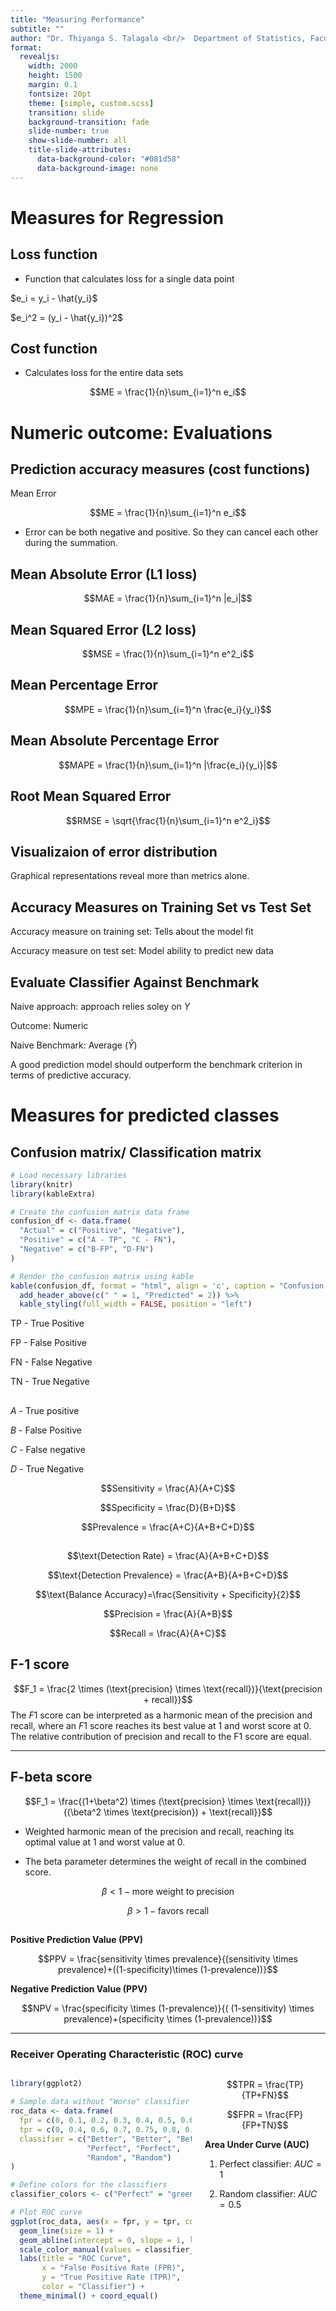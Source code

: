 ```yaml
---
title: "Measuring Performance"
subtitle: ""
author: "Dr. Thiyanga S. Talagala <br/>  Department of Statistics, Faculty of Applied Sciences <br/> University of Sri Jayewardenepura, Sri Lanka"
format: 
  revealjs:
    width: 2000
    height: 1500
    margin: 0.1
    fontsize: 20pt
    theme: [simple, custom.scss]
    transition: slide
    background-transition: fade
    slide-number: true
    show-slide-number: all
    title-slide-attributes: 
      data-background-color: "#081d58"
      data-background-image: none
---
```


# Measures for Regression

## Loss function

-   Function that calculates loss for a single data point

$e_i = y_i - \hat{y_i}$

$e_i^2 = (y_i - \hat{y_i})^2$

## Cost function

-   Calculates loss for the entire data sets

$$ME = \frac{1}{n}\sum_{i=1}^n e_i$$

# Numeric outcome: Evaluations

## Prediction accuracy measures (cost functions)

Mean Error

$$ME = \frac{1}{n}\sum_{i=1}^n e_i$$

-   Error can be both negative and positive. So they can cancel each other during the summation.

## Mean Absolute Error (L1 loss)

$$MAE = \frac{1}{n}\sum_{i=1}^n |e_i|$$

## Mean Squared Error (L2 loss)

$$MSE = \frac{1}{n}\sum_{i=1}^n e^2_i$$

## Mean Percentage Error

$$MPE = \frac{1}{n}\sum_{i=1}^n \frac{e_i}{y_i}$$

## Mean Absolute Percentage Error

$$MAPE = \frac{1}{n}\sum_{i=1}^n |\frac{e_i}{y_i}|$$

## Root Mean Squared Error

$$RMSE = \sqrt{\frac{1}{n}\sum_{i=1}^n e^2_i}$$

## Visualizaion of error distribution

Graphical representations reveal more than metrics alone.

## Accuracy Measures on Training Set vs Test Set

Accuracy measure on training set: Tells about the model fit

Accuracy measure on test set: Model ability to predict new data

## Evaluate Classifier Against Benchmark

Naive approach: approach relies soley on $Y$

Outcome: Numeric

Naive Benchmark: Average ($\bar{Y}$)

A good prediction model should outperform the benchmark criterion in terms of predictive accuracy.

# Measures for predicted classes

## Confusion matrix/ Classification matrix

```r
# Load necessary libraries
library(knitr)
library(kableExtra)

# Create the confusion matrix data frame
confusion_df <- data.frame(
  "Actual" = c("Positive", "Negative"),
  "Positive" = c("A - TP", "C - FN"),
  "Negative" = c("B-FP", "D-FN")
)

# Render the confusion matrix using kable
kable(confusion_df, format = "html", align = 'c', caption = "Confusion Matrix") %>%
  add_header_above(c(" " = 1, "Predicted" = 2)) %>%
  kable_styling(full_width = FALSE, position = "left")


```

TP - True Positive

FP - False Positive

FN - False Negative

TN - True Negative

## 

$A$ - True positive

$B$ - False Positive

$C$ - False negative

$D$ - True Negative

$$Sensitivity = \frac{A}{A+C}$$

$$Specificity = \frac{D}{B+D}$$

$$Prevalence = \frac{A+C}{A+B+C+D}$$

## 

$$\text{Detection Rate} = \frac{A}{A+B+C+D}$$

$$\text{Detection Prevalence} = \frac{A+B}{A+B+C+D}$$

$$\text{Balance Accuracy}=\frac{Sensitivity + Specificity}{2}$$

$$Precision = \frac{A}{A+B}$$

$$Recall = \frac{A}{A+C}$$

## F-1 score

$$F_1 = \frac{2 \times (\text{precision} \times \text{recall})}{\text{precision + recall}}$$ The $F1$ score can be interpreted as a harmonic mean of the precision and recall, where an $F1$ score reaches its best value at 1 and worst score at 0. The relative contribution of precision and recall to the F1 score are equal.

------------------------------------------------------------------------

## F-beta score

$$F_1 = \frac{(1+\beta^2) \times (\text{precision} \times \text{recall})}{(\beta^2 \times \text{precision}) + \text{recall}}$$

-   Weighted harmonic mean of the precision and recall, reaching its optimal value at 1 and worst value at 0.

-   The beta parameter determines the weight of recall in the combined score.

$$\beta < 1 - \text{more weight to precision }$$

$$\beta > 1 - \text{favors recall}$$

## 

**Positive Prediction Value (PPV)**

$$PPV = \frac{sensitivity \times prevalence}{(sensitivity \times prevalence)+((1-specificity)\times (1-prevalence))}$$

**Negative Prediction Value (PPV)**

$$NPV = \frac{specificity \times (1-prevalence)}{( (1-sensitivity) \times prevalence)+(specificity \times (1-prevalence))}$$

------------------------------------------------------------------------

### Receiver Operating Characteristic (ROC) curve

::: columns
::: {.column width="60%"}
```r
library(ggplot2)

# Sample data without "Worse" classifier
roc_data <- data.frame(
  fpr = c(0, 0.1, 0.2, 0.3, 0.4, 0.5, 0.6, 0.7, 0.8, 0.9, 1, 0, 1, 0, 1),
  tpr = c(0, 0.4, 0.6, 0.7, 0.75, 0.8, 0.85, 0.9, 0.92, 0.95, 1, 1, 1, 0, 1),
  classifier = c("Better", "Better", "Better", "Better", "Better", "Better", "Better", "Better", "Better", "Better", "Better", 
                 "Perfect", "Perfect", 
                 "Random", "Random")
)

# Define colors for the classifiers
classifier_colors <- c("Perfect" = "green", "Random" = "blue", "Better" = "black")

# Plot ROC curve
ggplot(roc_data, aes(x = fpr, y = tpr, color = classifier)) +
  geom_line(size = 1) +
  geom_abline(intercept = 0, slope = 1, linetype = "dashed", color = "grey") + # Diagonal line for random classifier
  scale_color_manual(values = classifier_colors) +
  labs(title = "ROC Curve",
       x = "False Positive Rate (FPR)",
       y = "True Positive Rate (TPR)",
       color = "Classifier") +
  theme_minimal() + coord_equal()


```
:::

::: {.column width="40%"}
$$TPR = \frac{TP}{TP+FN}$$

$$FPR = \frac{FP}{FP+TN}$$

**Area Under Curve (AUC)**

1.  Perfect classifier: $AUC = 1$

2.  Random classifier: $AUC = 0.5$
:::
:::
